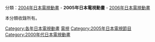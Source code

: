 {{Catnav|頁面分類|...|動畫影集|日本電視動畫|每年日本電視動畫}}
{{Catnav|頁面分類|...|日本电视节目|日本電視動畫|每年日本電視動畫}}

分類：[[:Category:2004年日本電視動畫|2004年日本電視動畫]] - '''2005年日本電視動畫''' - [[:Category:2006年日本電視動畫|2006年日本電視動畫]]

本分類收錄所有{{PAGENAME}}。

{{CategoryTOC}}
{{catmore|日本動畫列表 (2000年代)#2005年|2005年日本電視動畫}}

[[Category:各年日本電視動畫|Category:各年日本電視動畫]]
[[Category:2005年日本動畫作品|電視]]
[[Category:2005年日本電視節目|Category:2005年日本電視節目]]
[[Category:2000年代日本電視動畫|Category:2000年代日本電視動畫]]